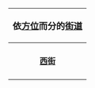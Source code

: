{| id="toc" cellspacing="10" style="margin: 0 0 2em 2em; float:right;"
|-
!colspan="5" style="font-size: 1.1em"|依[[方位]]而分的[[街道]]
|-
|align="center"|<!--[[西北街]]-->
|align="center" style="font-weight: bold;"|[[北街]]
|align="center"|<!--[[東北街]]-->
|-
|align="center" style="font-weight: bold;"|[[西街]]
|align="center" style="font-size: 2em; font-weight: bold;"|[[中街]]
|align="center" style="font-weight: bold;"|[[東街]]
|-
|align="center"|<!--[[西南街]]-->
|align="center" style="font-weight: bold;"|[[南街]]
|align="center"|<!--[[東南街]]-->
|}
